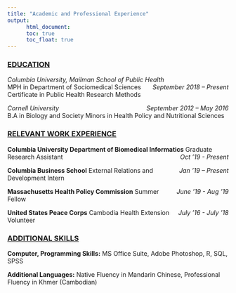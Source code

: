 ```yaml
---
title: "Academic and Professional Experience"
output:
      html_document:
      toc: true
      toc_float: true
---
```


### <ins> **EDUCATION** </ins> 

*Columbia University, Mailman School of Public Health*  [*September 2018 – Present*]{style="float:right"}  
MPH in Department of Sociomedical Sciences
Certificate in Public Health Research Methods

*Cornell University*  [*September 2012 – May 2016*]{style="float:right"}  
B.A in Biology and Society
Minors in Health Policy and Nutritional Sciences

### <ins>**RELEVANT WORK EXPERIENCE**</ins> 

**Columbia University Department of Biomedical Informatics** [*Oct '19 - Present*]{style="float:right"}
Graduate Research Assistant 

**Columbia Business School**  [*Jan '19 – Present*]{style="float:right"}
External Relations and Development Intern 

**Massachusetts Health Policy Commission** [*June '19 - Aug '19*]{style="float:right"}
Summer Fellow 

**United States Peace Corps** [*July '16 - July '18*]{style="float:right"}
Cambodia Health Extension Volunteer 


### <ins>**ADDITIONAL SKILLS**</ins>  
**Computer, Programming Skills:** MS Office Suite, Adobe Photoshop, R, SQL, SPSS

**Additional Languages:** Native Fluency in Mandarin Chinese, Professional Fluency in Khmer (Cambodian) 